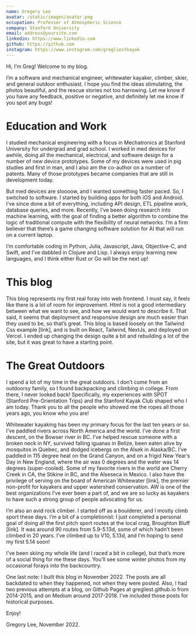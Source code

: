 ```yaml
---
name: Gregory Lee
avatar: /static/images/avatar.png
occupation: Professor of Atmospheric Science
company: Stanford University
email: address@yoursite.com
linkedin: https://www.linkedin.com
github: https://github.com
instagram: https://www.instagram.com/gregliestkayak
---
```


Hi, I’m Greg! Welcome to my blog.

I’m a software and mechanical engineer, whitewater kayaker, climber, skier, and general outdoor enthusiast. I hope you find the ideas stimulating, the photos beautiful, and the rescue stories not too harrowing. Let me know if you have any feedback, positive or negative, and definitely let me know if you spot any bugs!

# Education and Work

I studied mechanical engineering with a focus in Mechatronics at Stanford University for undergrad and grad school. I worked in med devices for awhile, doing all the mechanical, electrical, and software design for a number of new device prototypes. Some of my devices were used in pig studies and first in man, and I also am the co-author on a number of patents. Many of those prototypes became companies that are still in development today.

But med devices are sloooow, and I wanted something faster paced. So, I switched to software. I started by building apps for both iOS and Android. I’ve since done a bit of everything, including API design, ETL pipeline work, database queries, and more. Recently, I’ve been doing research into machine learning, with the goal of finding a better algorithm to combine the logic of traditional compute with the flexibility of neural networks. I’m a firm believer that there’s a game changing software solution for AI that will run on a current laptop.

I’m comfortable coding in Python, Julia, Javascript, Java, Objective-C, and Swift, and I’ve dabbled in Clojure and Lisp. I always enjoy learning new languages, and I think either Rust or Go will be the next up!

# This blog

This blog represents my first real foray into web frontend. I must say, it feels like there is a lot of room for improvement. Html is not a good intermediary between what we want to see, and how we would want to describe it. That said, it seems that deployment and responsive design are much easier than they used to be, so that’s great. This blog is based loosely on the Tailwind Css example [link], and is built on React, Tailwind, NextJs, and deployed on Vercel. I ended up changing the design quite a bit and rebuilding a lot of the site, but it was great to have a starting point.

# The Great Outdoors

I spend a lot of my time in the great outdoors. I don’t come from an outdoorsy family, so I found backpacking and climbing in college. From there, I never looked back! Specifically, my experiences with SPOT (Stanford Pre-Orientation Trips) and the Stanford Kayak Club shaped who I am today. Thank you to all the people who showed me the ropes all those years ago, you know who you are!

Whitewater kayaking has been my primary focus for the last ten years or so. I’ve paddled rivers across North America and the world. I’ve done a first descent, on the Bowser river in BC. I’ve helped rescue someone with a broken neck in NY, survived falling iguanas in Belize, been eaten alive by mosquitos in Quebec, and dodged icebergs on the Alsek in Alaska/BC. I’ve paddled in 115 degree heat on the Grand Canyon, and on a frigid New Year’s Day in New England, where the air was 0 degrees and the water was 14 degrees (super-cooled). Some of my favorite rivers in the world are Cherry Creek in CA, the Stikine in BC, and the Alseseca in Mexico. I also have the privilege of serving on the board of American Whitewater [link], the premier non-profit for kayakers and upper watershed conservation. AW is one of the best organizations I’ve ever been a part of, and we are so lucky as kayakers to have such a strong group of people advocating for us.

I’m also an avid rock climber. I started off as a boulderer, and I mostly climb sport these days. I’m a bit of a completionist: I just completed a personal goal of doing all the first pitch sport routes at the local crag, Broughton Bluff [link]. It was around 90 routes from 5.9-5.13d, some of which hadn’t been climbed in 20 years. I’ve climbed up to V10, 5.13d, and I’m hoping to send my first 5.14 soon!

I’ve been skiing my whole life (and I raced a bit in college), but that’s more of a social thing for me these days. You’ll see some winter photos from my occasional forays into the backcountry.

One last note: I built this blog in November 2022. The posts are all backdated to when they happened, not when they were posted. Also, I had two previous attempts at a blog, on Github Pages at gregliest.github.io from 2014-2015, and on Medium around 2017-2018. I’ve included those posts for historical purposes.

Enjoy!

Gregory Lee, November 2022.